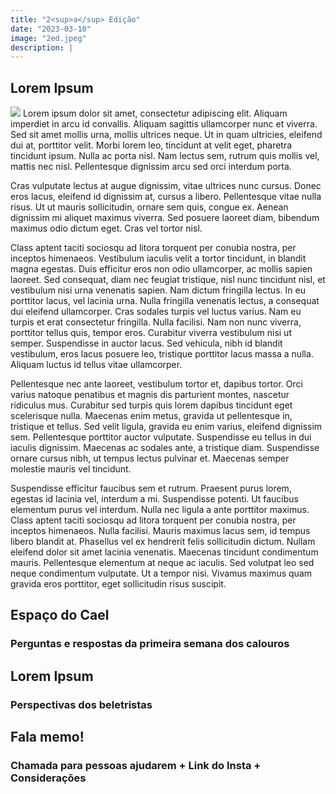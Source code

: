 ```yaml
---
title: "2<sup>a</sup> Edição"
date: "2023-03-10"
image: "2ed.jpeg"
description: |
---
```


## Lorem Ipsum

![](2ed.jpeg){.imgpar} Lorem ipsum dolor sit amet, consectetur adipiscing elit. Aliquam imperdiet in arcu id convallis. Aliquam sagittis ullamcorper nunc et viverra. Sed sit amet mollis urna, mollis ultrices neque. Ut in quam ultricies, eleifend dui at, porttitor velit. Morbi lorem leo, tincidunt at velit eget, pharetra tincidunt ipsum. Nulla ac porta nisl. Nam lectus sem, rutrum quis mollis vel, mattis nec nisl. Pellentesque dignissim arcu sed orci interdum porta.

Cras vulputate lectus at augue dignissim, vitae ultrices nunc cursus. Donec eros lacus, eleifend id dignissim at, cursus a libero. Pellentesque vitae nulla risus. Ut ut mauris sollicitudin, ornare sem quis, congue ex. Aenean dignissim mi aliquet maximus viverra. Sed posuere laoreet diam, bibendum maximus odio dictum eget. Cras vel tortor nisl.

Class aptent taciti sociosqu ad litora torquent per conubia nostra, per inceptos himenaeos. Vestibulum iaculis velit a tortor tincidunt, in blandit magna egestas. Duis efficitur eros non odio ullamcorper, ac mollis sapien laoreet. Sed consequat, diam nec feugiat tristique, nisl nunc tincidunt nisl, et vestibulum nisi urna venenatis sapien. Nam dictum fringilla lectus. In eu porttitor lacus, vel lacinia urna. Nulla fringilla venenatis lectus, a consequat dui eleifend ullamcorper. Cras sodales turpis vel luctus varius. Nam eu turpis et erat consectetur fringilla. Nulla facilisi. Nam non nunc viverra, porttitor tellus quis, tempor eros. Curabitur viverra vestibulum nisi ut semper. Suspendisse in auctor lacus. Sed vehicula, nibh id blandit vestibulum, eros lacus posuere leo, tristique porttitor lacus massa a nulla. Aliquam luctus id tellus vitae ullamcorper.

Pellentesque nec ante laoreet, vestibulum tortor et, dapibus tortor. Orci varius natoque penatibus et magnis dis parturient montes, nascetur ridiculus mus. Curabitur sed turpis quis lorem dapibus tincidunt eget scelerisque nulla. Maecenas enim metus, gravida ut pellentesque in, tristique et tellus. Sed velit ligula, gravida eu enim varius, eleifend dignissim sem. Pellentesque porttitor auctor vulputate. Suspendisse eu tellus in dui iaculis dignissim. Maecenas ac sodales ante, a tristique diam. Suspendisse ornare cursus nibh, ut tempus lectus pulvinar et. Maecenas semper molestie mauris vel tincidunt.

Suspendisse efficitur faucibus sem et rutrum. Praesent purus lorem, egestas id lacinia vel, interdum a mi. Suspendisse potenti. Ut faucibus elementum purus vel interdum. Nulla nec ligula a ante porttitor maximus. Class aptent taciti sociosqu ad litora torquent per conubia nostra, per inceptos himenaeos. Nulla facilisi. Mauris maximus lacus sem, id tempus libero blandit at. Phasellus vel ex hendrerit felis sollicitudin dictum. Nullam eleifend dolor sit amet lacinia venenatis. Maecenas tincidunt condimentum mauris. Pellentesque elementum at neque ac iaculis. Sed volutpat leo sed neque condimentum vulputate. Ut a tempor nisi. Vivamus maximus quam gravida eros porttitor, eget sollicitudin risus suscipit.

## Espaço do Cael

### Perguntas e respostas da primeira semana dos calouros

## Lorem Ipsum

### Perspectivas dos beletristas

## Fala memo!

### Chamada para pessoas ajudarem + Link do Insta + Considerações
